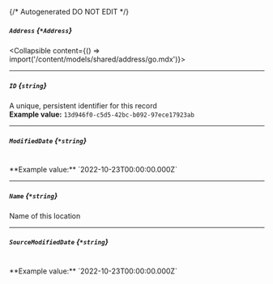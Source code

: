 {/* Autogenerated DO NOT EDIT  */}

##### `Address` *{`*Address`}*
<Collapsible content={() => import('/content/models/shared/address/go.mdx')}>
</Collapsible>

---
##### `ID` *{`string`}*
A unique, persistent identifier for this record
<br/>
**Example value:** `13d946f0-c5d5-42bc-b092-97ece17923ab`

---
##### `ModifiedDate` *{`*string`}*
<br/>
**Example value:** `2022-10-23T00:00:00.000Z`

---
##### `Name` *{`*string`}*
Name of this location

---
##### `SourceModifiedDate` *{`*string`}*
<br/>
**Example value:** `2022-10-23T00:00:00.000Z`

